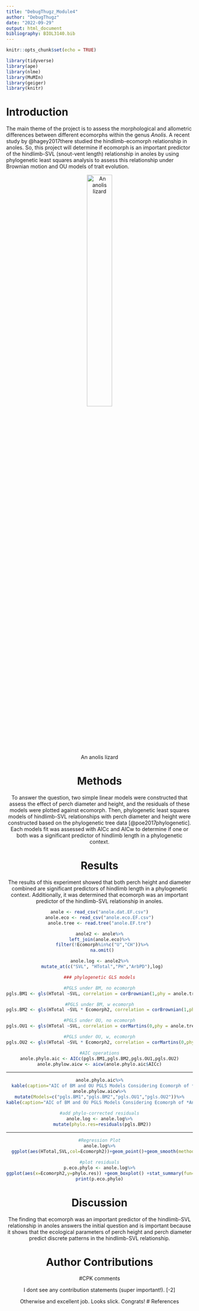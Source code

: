```yaml
---
title: "DebugThugz_Module4"
author: "DebugThugz"
date: "2022-09-29"
output: html_document
bibliography: BIOL3140.bib
---
```


```r
knitr::opts_chunk$set(echo = TRUE)
```

```r
library(tidyverse)
library(ape)
library(nlme)
library(MuMIn)
library(geiger)
library(knitr)
```


# Introduction

The main theme of the project is to assess the morphological and allometric differences between different ecomorphs within the genus *Anolis*. A recent study by @hagey2017there studied the hindlimb-ecomorph relationship in anoles. So, this project will determine if ecomorph is an important predictor of the hindlimb-SVL (snout-vent length) relationship in anoles by using phylogenetic least squares analysis to assess this relationship under Brownian motion and OU models of trait evolution.

<center>
![An anolis lizard](https://upload.wikimedia.org/wikipedia/commons/thumb/4/4e/Jamaican_giant_anole_%28Anolis_garmani%29_juvenile.JPG/640px-Jamaican_giant_anole_%28Anolis_garmani%29_juvenile.JPG){width="40%"}
<center>



# Methods

To answer the question, two simple linear models were constructed that assess the effect of perch diameter and height, and the residuals of these models were plotted against ecomorph. Then, phylogenetic least squares models of hindlimb-SVL relationships with perch diameter and height were constructed based on the phylogenetic tree data [@poe2017phylogenetic]. Each models fit was assessed with AICc and AICw to determine if one or both was a significant predictor of hindlimb length in a phylogenetic context.


# Results

The results of this experiment showed that both perch height and diameter combined are significant predictors of hindlimb length in a phylogenetic context. Additionally, it was determined that ecomorph was an important predictor of the hindlimb-SVL relationship in anoles.


```r
anole <- read_csv("anole.dat.EF.csv")
anole.eco <- read_csv("anole.eco.EF.csv")
anole.tree <- read.tree("anole.EF.tre")
```

```r
anole2 <- anole%>%
left_join(anole.eco)%>%
  filter(!Ecomorph%in%c("U","CH"))%>%
  na.omit()

anole.log <- anole2%>%
  mutate_at(c("SVL", "HTotal","PH","ArbPD"),log)
```

```r
### phylogenetic GLS models

#PGLS under BM, no ecomorph
pgls.BM1 <- gls(HTotal ~SVL, correlation = corBrownian(1,phy = anole.tree,form=~Species),data = anole.log, method = "ML")

#PGLS under BM, w ecomorph
pgls.BM2 <- gls(HTotal ~SVL * Ecomorph2, correlation = corBrownian(1,phy = anole.tree,form=~Species),data = anole.log, method = "ML")

#PGLS under OU, no ecomorph
pgls.OU1 <- gls(HTotal ~SVL, correlation = corMartins(0,phy = anole.tree,form=~Species),data = anole.log, method = "ML")

#PGLS under OU, w, ecomorph
pgls.OU2 <- gls(HTotal ~SVL * Ecomorph2, correlation = corMartins(0,phy = anole.tree,form=~Species),data = anole.log, method = "ML")
```

```r
#AIC operations
anole.phylo.aic <- AICc(pgls.BM1,pgls.BM2,pgls.OU1,pgls.OU2)
anole.phylow.aicw <- aicw(anole.phylo.aic$AICc)
```

***
```r
anole.phylo.aic%>%
  kable(caption="AIC of BM and OU PGLS Models Considering Ecomorph of *Anolis*")
anole.phylow.aicw%>%
mutate(Models=c("pgls.BM1","pgls.BM2","pgls.OU1","pgls.OU2"))%>%
kable(caption="AIC of BM and OU PGLS Models Considering Ecomorph of *Anolis* ")
```

```r
#add phylo-corrected residuals
anole.log <- anole.log%>%
  mutate(phylo.res=residuals(pgls.BM2))
```

***
```r
#Regression Plot
anole.log%>%
  ggplot(aes(HTotal,SVL,col=Ecomorph2))+geom_point()+geom_smooth(method="lm")
```

```r
#plot residuals
p.eco.phylo <- anole.log%>%
ggplot(aes(x=Ecomorph2,y=phylo.res)) +geom_boxplot() +stat_summary(fun=mean, geom="point", size=3)
print(p.eco.phylo)
```






# Discussion

The finding that ecomorph was an important predictor of the hindlimb-SVL relationship in anoles answers the initial question and is important because it shows that the ecological parameters of perch height and perch diameter predict discrete patterns in the hindlimb-SVL relationship.




# Author Contributions


#CPK comments

I dont see any contribution statements (super important!). [-2]

Otherwise and excellent job. Looks slick. Congrats!
# References


